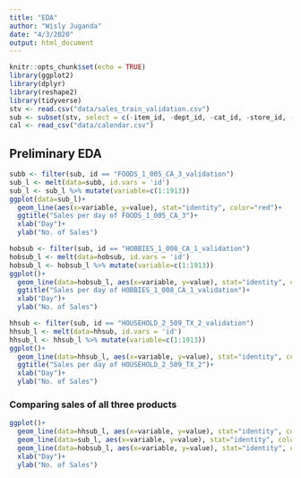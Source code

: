 ```yaml
---
title: "EDA"
author: "Wisly Juganda"
date: "4/3/2020"
output: html_document
---
```


```r
knitr::opts_chunk$set(echo = TRUE)
library(ggplot2)
library(dplyr)
library(reshape2)
library(tidyverse)
stv <- read.csv("data/sales_train_validation.csv")
sub <- subset(stv, select = c(-item_id, -dept_id, -cat_id, -store_id, -state_id))
cal <- read_csv("data/calendar.csv")
```

## Preliminary EDA

```r

subb <- filter(sub, id == "FOODS_1_005_CA_3_validation")
sub_l <- melt(data=subb, id.vars = 'id')
sub_l <- sub_l %>% mutate(variable=c(1:1913))
ggplot(data=sub_l)+
  geom_line(aes(x=variable, y=value), stat="identity", color="red")+
  ggtitle("Sales per day of FOODS_1_005_CA_3")+
  xlab("Day")+
  ylab("No. of Sales")

```

```r
hobsub <- filter(sub, id == "HOBBIES_1_008_CA_1_validation")
hobsub_l <- melt(data=hobsub, id.vars = 'id')
hobsub_l <- hobsub_l %>% mutate(variable=c(1:1913))
ggplot()+
  geom_line(data=hobsub_l, aes(x=variable, y=value), stat="identity", color="purple", alpha=0.6)+
  ggtitle("Sales per day of HOBBIES_1_008_CA_1_validation")+
  xlab("Day")+
  ylab("No. of Sales")
```

```r
hhsub <- filter(sub, id == "HOUSEHOLD_2_509_TX_2_validation")
hhsub_l <- melt(data=hhsub, id.vars = 'id')
hhsub_l <- hhsub_l %>% mutate(variable=c(1:1913))
ggplot()+
  geom_line(data=hhsub_l, aes(x=variable, y=value), stat="identity", color="green", alpha=0.6)+
  ggtitle("Sales per day of HOUSEHOLD_2_509_TX_2")+
  xlab("Day")+
  ylab("No. of Sales")
```

### Comparing sales of all three products

```r
ggplot()+
  geom_line(data=hhsub_l, aes(x=variable, y=value), stat="identity", color="green")+
  geom_line(data=sub_l, aes(x=variable, y=value), stat="identity", color="red", alpha=0.5)+
  geom_line(data=hobsub_l, aes(x=variable, y=value), stat="identity", color="purple", alpha=0.4)+
  xlab("Day")+
  ylab("No. of Sales")
```

